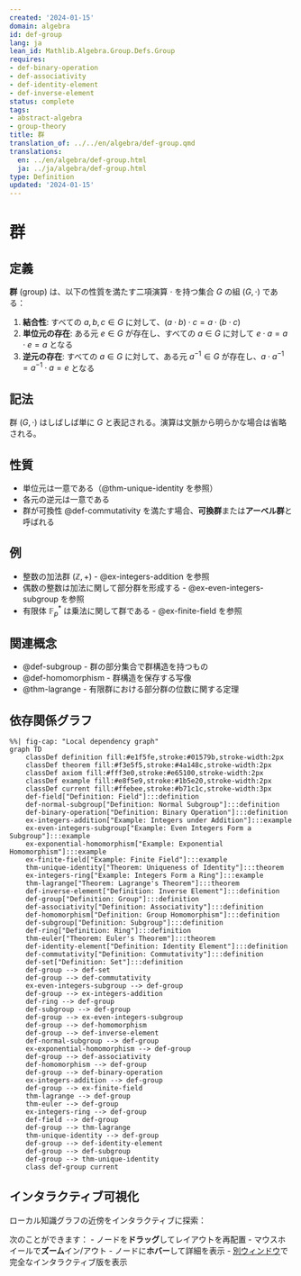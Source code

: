 ```yaml
---
created: '2024-01-15'
domain: algebra
id: def-group
lang: ja
lean_id: Mathlib.Algebra.Group.Defs.Group
requires:
- def-binary-operation
- def-associativity
- def-identity-element
- def-inverse-element
status: complete
tags:
- abstract-algebra
- group-theory
title: 群
translation_of: ../../en/algebra/def-group.qmd
translations:
  en: ../en/algebra/def-group.html
  ja: ../ja/algebra/def-group.html
type: Definition
updated: '2024-01-15'
---
```


# 群

## 定義

**群** (group) は、以下の性質を満たす二項演算 $\cdot$ を持つ集合 $G$ の組 $(G, \cdot)$ である：

1. **結合性**: すべての $a, b, c \in G$ に対して、$(a \cdot b) \cdot c = a \cdot (b \cdot c)$
2. **単位元の存在**: ある元 $e \in G$ が存在し、すべての $a \in G$ に対して $e \cdot a = a \cdot e = a$ となる
3. **逆元の存在**: すべての $a \in G$ に対して、ある元 $a^{-1} \in G$ が存在し、$a \cdot a^{-1} = a^{-1} \cdot a = e$ となる

## 記法

群 $(G, \cdot)$ はしばしば単に $G$ と表記される。演算は文脈から明らかな場合は省略される。

## 性質

- 単位元は一意である（@thm-unique-identity を参照）
- 各元の逆元は一意である
- 群が可換性 @def-commutativity を満たす場合、**可換群**または**アーベル群**と呼ばれる

## 例

- 整数の加法群 $(\mathbb{Z}, +)$ - @ex-integers-addition を参照
- 偶数の整数は加法に関して部分群を形成する - @ex-even-integers-subgroup を参照
- 有限体 $\mathbb{F}_p^*$ は乗法に関して群である - @ex-finite-field を参照

## 関連概念

- @def-subgroup - 群の部分集合で群構造を持つもの
- @def-homomorphism - 群構造を保存する写像
- @thm-lagrange - 有限群における部分群の位数に関する定理

## 依存関係グラフ

```mermaid
%%| fig-cap: "Local dependency graph"
graph TD
    classDef definition fill:#e1f5fe,stroke:#01579b,stroke-width:2px
    classDef theorem fill:#f3e5f5,stroke:#4a148c,stroke-width:2px
    classDef axiom fill:#fff3e0,stroke:#e65100,stroke-width:2px
    classDef example fill:#e8f5e9,stroke:#1b5e20,stroke-width:2px
    classDef current fill:#ffebee,stroke:#b71c1c,stroke-width:3px
    def-field["Definition: Field"]:::definition
    def-normal-subgroup["Definition: Normal Subgroup"]:::definition
    def-binary-operation["Definition: Binary Operation"]:::definition
    ex-integers-addition["Example: Integers under Addition"]:::example
    ex-even-integers-subgroup["Example: Even Integers Form a Subgroup"]:::example
    ex-exponential-homomorphism["Example: Exponential Homomorphism"]:::example
    ex-finite-field["Example: Finite Field"]:::example
    thm-unique-identity["Theorem: Uniqueness of Identity"]:::theorem
    ex-integers-ring["Example: Integers Form a Ring"]:::example
    thm-lagrange["Theorem: Lagrange's Theorem"]:::theorem
    def-inverse-element["Definition: Inverse Element"]:::definition
    def-group["Definition: Group"]:::definition
    def-associativity["Definition: Associativity"]:::definition
    def-homomorphism["Definition: Group Homomorphism"]:::definition
    def-subgroup["Definition: Subgroup"]:::definition
    def-ring["Definition: Ring"]:::definition
    thm-euler["Theorem: Euler's Theorem"]:::theorem
    def-identity-element["Definition: Identity Element"]:::definition
    def-commutativity["Definition: Commutativity"]:::definition
    def-set["Definition: Set"]:::definition
    def-group --> def-set
    def-group --> def-commutativity
    ex-even-integers-subgroup --> def-group
    def-group --> ex-integers-addition
    def-ring --> def-group
    def-subgroup --> def-group
    def-group --> ex-even-integers-subgroup
    def-group --> def-homomorphism
    def-group --> def-inverse-element
    def-normal-subgroup --> def-group
    ex-exponential-homomorphism --> def-group
    def-group --> def-associativity
    def-homomorphism --> def-group
    def-group --> def-binary-operation
    ex-integers-addition --> def-group
    def-group --> ex-finite-field
    thm-lagrange --> def-group
    thm-euler --> def-group
    ex-integers-ring --> def-group
    def-field --> def-group
    def-group --> thm-lagrange
    thm-unique-identity --> def-group
    def-group --> def-identity-element
    def-group --> def-subgroup
    def-group --> thm-unique-identity
    class def-group current
```

## インタラクティブ可視化

ローカル知識グラフの近傍をインタラクティブに探索：

::: {.graph-viz data-id="def-group" data-width="700" data-height="500"}
:::

次のことができます：
- ノードを**ドラッグ**してレイアウトを再配置
- マウスホイールで**ズーム**イン/アウト
- ノードに**ホバー**して詳細を表示
- [別ウィンドウ](../../output/interactive/def-group.html){target="_blank"}で完全なインタラクティブ版を表示
